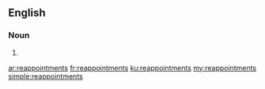 ==English==

===Noun===
{{head|en|noun plural form}}

# {{plural of|reappointment|lang=en}}

[[ar:reappointments]]
[[fr:reappointments]]
[[ku:reappointments]]
[[my:reappointments]]
[[simple:reappointments]]